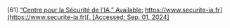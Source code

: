 \[61\]	[“Centre pour la Sécurité de l’IA.” Available:](http://paperpile.com/b/Lj1YHA/jCc4) [https://www.securite-ia.fr](https://www.securite-ia.fr)[. \[Accessed: Sep. 01, 2024\]](http://paperpile.com/b/Lj1YHA/jCc4)